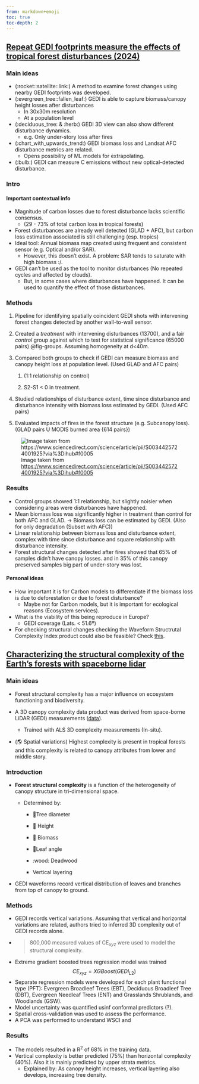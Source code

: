 ```yaml
---
from: markdown+emoji
toc: true
toc-depth: 2
---
```


## [Repeat GEDI footprints measure the effects of tropical forest disturbances (2024)](https://www.sciencedirect.com/science/article/pii/S0034425724001925?via%3Dihub#f0005)

### Main ideas

-   (:rocket::satellite::link:) A method to examine forest changes using nearby GEDI footprints was developed.
-   (:evergreen_tree::fallen_leaf:) GEDI is able to capture biomass/canopy height losses after disturbances
    -   In 30x30m resolution
    -   At a population level
-   (:deciduous_tree: & :herb:) GEDI 3D view can also show different disturbance dynamics.
    -   e.g. Only under-story loss after fires
-   (:chart_with_upwards_trend:) GEDI biomass loss and Landsat AFC disturbance metrics are related.
    -   Opens possibility of ML models for extrapolating.
-   (:bulb:) GEDI can measure C emissions without new optical-detected disturbance.

### Intro

#### Important contextual info

-   Magnitude of carbon losses due to forest disturbance lacks scientific consensus.
    -   (29 - 73% of total carbon loss in tropical forests)
-   Forest disturbances are already well detected (GLAD + AFC), but carbon loss estimation associated is still challenging (esp. tropics)
-   Ideal tool: Annual biomass map created using frequent and consistent sensor (e.g. Optical and/or SAR).
    -   However, this doesn't exist. A problem: SAR tends to saturate with high biomass :/.
-   GEDI can't be used as the tool to monitor disturbances (No repeated cycles and affected by clouds).
    -   But, in some cases where disturbances have happened. It can be used to quantify the effect of those disturbances.

### Methods

1.  Pipeline for identifying spatially coincident GEDI shots with intervening forest changes detected by another wall-to-wall sensor.

2.  Created a *treatment* with intervening disturbances (13700), and a fair *control* group against which to test for statistical significance (65000 pairs) @fig-groups. Assuming homogeneity at d\<40m.

3.  Compared both groups to check if GEDI can measure biomass and canopy height loss at population level. (Used GLAD and AFC pairs)

    1.  (1:1 relationship on control)

    2.  S2-S1 \< 0 in treatment.

4.  Studied relationships of disturbance extent, time since disturbance and disturbance intensity with biomass loss estimated by GEDI. (Used AFC pairs)

5.  Evaluated impacts of fires in the forest structure (e.g. Subcanopy loss). (GLAD pairs U MODIS burned area {614 pairs})

![Image taken from <https://www.sciencedirect.com/science/article/pii/S0034425724001925?via%3Dihub#f0005>](https://ars.els-cdn.com/content/image/1-s2.0-S0034425724001925-gr1.jpg){#fig-groups}

### Results

-   Control groups showed 1:1 relationship, but slightly noisier when considering areas were disturbances have happened.
-   Mean biomass loss was significantly higher in treatment than control for both AFC and GLAD. $\rightarrow$ Biomass loss can be estimated by GEDI. (Also for only degradation (Subset with AFC))
-   Linear relationship between biomass loss and disturbance extent, complex with time since disturbance and square relationship with disturbance intensity.
-   Forest structural changes detected after fires showed that 65% of samples didn't have canopy losses. and in 35% of this canopy preserved samples big part of under-story was lost.

#### Personal ideas

-   How important it is for Carbon models to differentiate if the biomass loss is due to deforestation or due to forest disturbance?
    -   Maybe not for Carbon models, but it is important for ecological reasons (Ecosystem services).
-   What is the viability of this being reproduce in Europe?
    -   GEDI coverage (Lats. \< 51.6º)
-   For checking structural changes checking the Waveform Structrutal Complexity Index product could also be feasible? Check [this](https://www.nature.com/articles/s41467-024-52468-2).

## [Characterizing the structural complexity of the Earth’s forests with spaceborne lidar](https://www.nature.com/articles/s41467-024-52468-2)

### Main ideas

-   Forest structural complexity has a major influence on ecosystem functioning and biodiversity.

-   A 3D canopy complexity data product was derived from space-borne LiDAR (GEDI) measurements ([data](https://daac.ornl.gov/GEDI/guides/GEDI_L4C_WSCI.html)).

    -   Trained with ALS 3D complexity measurements (In-situ).

-   (🌎 Spatial variations) Highest complexity is present in tropical forests and this complexity is related to canopy attributes from lower and middle story.

### Introduction

-   **Forest structural complexity** is a function of the heterogeneity of canopy structure in tri-dimensional space.

    -   Determined by:

        -   🌳Tree diameter

        -   📏 Height

        -   🌲 Biomass

        -   🍃Leaf angle

        -   :wood: Deadwood

        -   Vertical layering

- GEDI waveforms record vertical distribution of leaves and branches from top of canopy to ground.

### Methods

- GEDI records vertical variations. Assuming that vertical and horizontal variations are related, authors tried to inferred 3D complexity out of GEDI records alone.
-   > 800,000 measured values of CE$_{xyz}$ were used to model the structural complexity.
- Extreme gradient boosted trees regression model was trained
$$ CE_{xyz} = XGBoost(GEDI_{L2}) $$
- Separate regression models were developed for each plant functional type (PFT): Evergreen Broadleef Trees (EBT), Deciduous Broadleef Tree (DBT), Evergreen Needleaf Trees (ENT) and Grasslands Shrublands, and Woodlands (GSW).
- Model uncertainty was quantified usinf conformal predictors (?).
- Spatial cross-validation was used to assess the performance.
- A PCA was performed to understand WSCI and

### Results

- The models resulted in a R$^{2}$ of 68% in the training data.
- Vertical complexity is better predicted (75%) than horizontal complexity (40%). Also it is mainly predicted by upper strata metrics.
    - Explained by: As canopy height increases, vertical layering also develops, increasing tree density.
